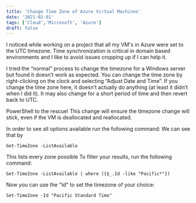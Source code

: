 ```yaml
---
title: 'Change Time Zone of Azure Virtual Machines'
date: '2021-02-01'
tags: ['Cloud','Microsoft', 'Azure']
draft: false
---
```

I noticed while working on a project that all my VM's in Azure were set to the UTC timezone. Time synchronization is critical in domain based environments and I like to avoid issues cropping up if I can help it. 

I tried the “normal” process to change the timezone for a Windows server but found it  doesn’t work as expected. You can change the time zone by right-clicking on the clock and selecting “Adjust Date and Time”. If you change the time zone here, it doesn’t actually do anything (at least it didn’t when I did it).  It may also change for a short period of time and then revert back to UTC.

PowerShell to the rescue!  This change will ensure the timezone change will stick, even if the VM is deallocated and reallocated.

In order to see all options available run the following command:  We can see that by  

```
Get-TimeZone -ListAvailable
``` 

This lists every zone possible To filter your results, run the following command: 

```
Get-TimeZone -ListAvailable | where ({$_.Id -like "Pacific*"})
``` 

Now you can use the "Id" to set the timezone of your choice:


```
Set-TimeZone -Id "Pacific Standard Time"
``` 
